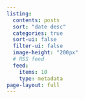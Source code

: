 ```yaml
---
listing:
  contents: posts
  sort: "date desc"
  categories: true
  sort-ui: false
  filter-ui: false
  image-height: "200px"
  # RSS feed
  feed:
    items: 10
    type: metadata
page-layout: full
---
```

